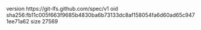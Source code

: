 version https://git-lfs.github.com/spec/v1
oid sha256:fb11c005f663f9685b4830ba6b73133dc8af158054fa6d60ad65c9471ee71a62
size 27569
